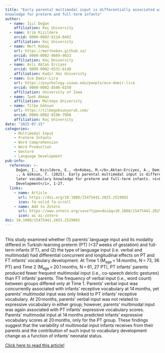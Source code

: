 ```yaml
---
title: "Early parental multimodal input is differentially associated with later vocabulary
knowledge for preterm and full-term infants"
author: 
  - name: Işıl Doğan
    affiliation: Koç University
  - name: Erim Kızıldere
    orcid: 0000-0002-8114-8482
    affiliation: Koç University
  - name: Mert Kobaş
    url: https://mertkobas.github.io/
    orcid: 0000-0002-9669-9033
    affiliation: Koç University
  - name: Aslı Aktan Erciyes
    orcid: 0000-0002-6531-6140
    affiliation: Kadir Has University
  - name: Ece Demir-Lira
    url: https://psychology.uiowa.edu/people/ece-demir-lira
    orcid: 0000-0002-8506-0250
    affiliation: University of Iowa
  - name: İpek Akman
    affiliation: Maltepe University
  - name: Tilbe Göksun
    url: https://tilbegoksunyoruk.com/
    orcid: 0000-0002-0190-7988
    affiliation: Koç University
date: "2025-07-15"
categories: 
    - Multimodal Input
    - Preterm Infants
    - Word Comprehension
    - Word Production
    - Gesture
    - Language Development
pub-info:
  reference: >-
     Doğan, I., Kızıldere, E., <b>Kobaş, M.</b>,Aktan-Erciyes, A., Demir-Lira, Ö. E., Akman, 
     ., & Göksun, T. (2025). Early parental multimodal input is differentially associated with
     later vocabulary knowledge for preterm and full-term infants. <i>Language Learning and
     Development</i>, 1-27.
  links:
    - name: Article
      url: https://doi.org/10.1080/15475441.2025.2529892
      icon: fa-solid fa-scroll
    - name: Add to Zotero
      url: https://www.zotero.org/save?type=doi&q=10.1080/15475441.2025.2529892
      icon: ai ai-zotero
doi: 10.1080/15475441.2025.2529892
---
```


\
This study examined whether (1) parents’ language input and its modality differed in Turkish-learning preterm (PT) (\<37 weeks of gestation) and full-term infants (FT), and (2) the type of language input (i.e. verbal and multimodal) had differential concurrent and longitudinal effects on PT and FT infants’ vocabulary development. At Time 1 (M~age~ = 14 months, N = 73, 36 PT) and Time 2 (M~age~ = 20.1 months, N = 61, 27 PT), PT infants’ parents produced fewer frequent multimodal input (i.e., co-speech deictic gestures) than FT infants’ parents. The frequency of verbal input (i.e., word count) between groups differed only at Time 1. Parents’ verbal input was concurrently associated with infants’ receptive vocabulary at 14 months, yet parents’ multimodal input was only linked to PT infants’ receptive vocabulary. At 20 months, parents’ verbal input was not related to expressive vocabulary in either group; however, parents’ multimodal input was again associated with PT infants’ expressive vocabulary scores. Parents’ multimodal input at 14 months predicted infants’ expressive vocabulary scores at 20 months, only for the PT group. These findings suggest that the variability of multimodal input infants receives from their parents and the contribution of such input to vocabulary development change as a function of infants’ neonatal status.

[Click here to read this article!](https://www.tandfonline.com/doi/full/10.1080/15475441.2025.2529892)
